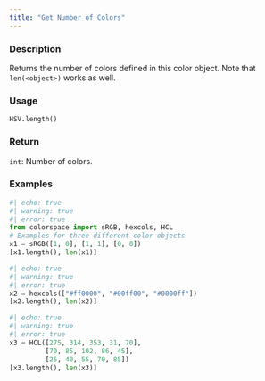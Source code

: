 ```yaml
---
title: "Get Number of Colors"
---
```


### Description

Returns the number of colors defined in this color object.
Note that `len(<object>)` works as well.

### Usage

<pre><code class='language-python'>HSV.length()</code></pre>

### Return

<code>int</code>: Number of colors.

### Examples

```python
#| echo: true
#| warning: true
#| error: true
from colorspace import sRGB, hexcols, HCL
# Examples for three different color objects
x1 = sRGB([1, 0], [1, 1], [0, 0])
[x1.length(), len(x1)]
```

```python
#| echo: true
#| warning: true
#| error: true
x2 = hexcols(["#ff0000", "#00ff00", "#0000ff"])
[x2.length(), len(x2)]
```

```python
#| echo: true
#| warning: true
#| error: true
x3 = HCL([275, 314, 353, 31, 70],
         [70, 85, 102, 86, 45],
         [25, 40, 55, 70, 85])
[x3.length(), len(x3)]
```



